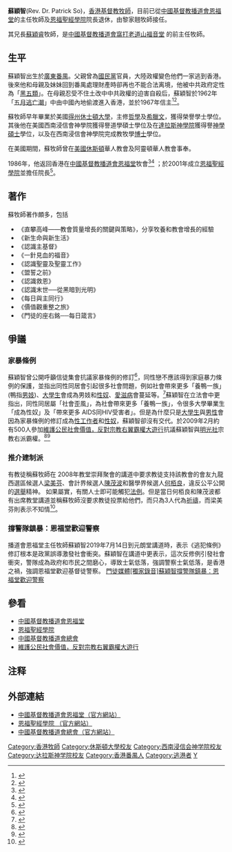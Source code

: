 {{not|蘇詠芝|蘇韻姿}}
'''蘇穎智'''(Rev. Dr. Patrick So)，[[香港|香港]][[基督教|基督教]][[牧師|牧師]]，目前已從[[中國基督教播道會恩福堂|中國基督教播道會恩福堂]]的主任牧師及[[恩福聖經學院|恩福聖經學院]]院長退休，由黎家翹牧師接任。

其兄長[[蘇穎睿|蘇穎睿]]牧師，是[https://www.whc.org.hk/ 中國基督教播道會窩打老道山福音堂] {{Wayback|url=https://www.whc.org.hk/ |date=20210117185625 }}的前主任牧師。

==生平==
蘇穎智出生於[[廣東|廣東]][[番禺区|番禺]]。父親曾為[[中國國民黨|國民黨]]官員，大陸政權變色他們一家逃到香港。後來他和母親及妹妹回到番禺處理財產時卻再也不能合法离境，他被中共政府定性為「[[黑五類|黑五類]]」。在母親忍受不住土改中中共政權的迫害自殺后，蘇穎智於1962年「[[逃港|五月逃亡潮]]」中由中國內地偷渡進入香港，並於1967年信主<ref>{{Cite web |url=https://www.youtube.com/watch?v=o4PI-O2KMoA |title=從聖經看公民抗命與佔中--恩福堂蘇穎智牧師 |access-date=2015-01-11 |archive-date=2015-06-23 |archive-url=https://web.archive.org/web/20150623050419/https://www.youtube.com/watch?v=o4PI-O2KMoA |dead-url=no }}</ref><ref>{{Cite web |url=http://www.heraldmonthly.ca/newspaper/web/article.php?date=0911&id=testimonyarticle2_0911 |title=蘇穎智牧師生命的蛻變 |access-date=2015-01-11 |archive-date=2016-03-05 |archive-url=https://web.archive.org/web/20160305031151/http://heraldmonthly.ca/newspaper/web/article.php?date=0911&id=testimonyarticle2_0911 |dead-url=no }}</ref>。

蘇牧師早年畢業於美國[[得州|得州]][[休士頓大學|休士頓大學]]，主修[[哲學|哲學]]及[[希臘文|希臘文]]，獲得榮譽學士學位。其後他在美國西南浸信會神學院獲得譽道學碩士學位及在[[達拉斯神學院|達拉斯神學院]]獲得譽[[神學|神學]][[碩士|碩士]]學位，以及在西南浸信會神學院完成教牧學[[博士|博士]]學位。 

在美國期間，蘇牧師曾在[[美國|美國]][[休斯頓|休斯頓]]華人教會及阿靈頓華人教會事奉。 

1986年，他返回香港在[[中國基督教播道會恩福堂|中國基督教播道會恩福堂]]牧會<ref>{{Cite web |url=http://www.gospelherald.com.hk/news/gen_1023.htm |title=2007年09月22日基督日報《蘇穎智牧師訪談：恩福成績表》 |access-date=2009年1月7日 |archive-url=https://web.archive.org/web/20080114051305/http://www.gospelherald.com.hk/news/gen_1023.htm |archive-date=2008年1月14日 |dead-url=yes }}</ref><ref>{{Cite web |url=http://www.cc-us.org/usa/et-2003-0822.htm |title=存档副本 |access-date=2009-01-07 |archive-date=2004-12-23 |archive-url=https://web.archive.org/web/20041223025851/http://www.cc-us.org/usa/et-2003-0822.htm |dead-url=yes }}</ref> ；於2001年成立[[恩福聖經學院|恩福聖經學院]]並擔任院長<ref>{{Cite web |url=http://www.yfbi.org/ |title=恩福聖經學院 （官方網站） |access-date=2020-06-14 |archive-url=https://web.archive.org/web/20191120200716/http://www.yfbi.org/ |archive-date=2019-11-20 |dead-url=yes }}</ref>。

==著作==
蘇牧師著作頗多，包括

*《直攀高峰——教會質量增長的關鍵與策略》，分享牧養和教會增長的經驗
*《新生命與新生活》
*《認識主基督》
*《一針見血的福音》
*《認識聖靈及聖靈工作》
*《盟誓之前》
*《認識救恩》
*《認識末世──從黑暗到光明》
*《每日與主同行》
*《價值觀重整之旅》
*《門徒的座右銘──每日箴言》

==爭議==
===家暴條例===
蘇穎智曾公開呼籲信徒集會抗議家暴條例的修訂<ref>{{Cite web |url=http://www.youtube.com/watch?v=gNkoY6xuNO8&feature=related |title=youtube《家庭暴力條例》恩福堂蘇穎智牧師 |access-date=2009-02-19 |archive-date=2017-03-31 |archive-url=https://web.archive.org/web/20170331072807/https://www.youtube.com/watch?v=gNkoY6xuNO8&feature=related |dead-url=no }}</ref>，同性戀不應該得到家庭暴力條例的保護，並指出同性同居會引起很多社會問題，例如社會帶來更多「養鴨一族」(鴨指[[男妓|男妓]])、[[大學生|大學生]]會成為男妓和[[性奴|性奴]]、[[愛滋病|愛滋病]]會蔓延等。<ref>{{Cite web |url=http://appledaily.atnext.com/template/apple/art_main.cfm?iss_id=20090209&sec_id=4104&subsec_id=11867&art_id=12182142 |title=家暴條例修訂 支持者力撐同志 觸發反宗霸權大遊行 |access-date=2009-02-19 |archive-date=2009-02-12 |archive-url=https://web.archive.org/web/20090212101929/http://appledaily.atnext.com/template/apple/art_main.cfm?iss_id=20090209&sec_id=4104&subsec_id=11867&art_id=12182142 |dead-url=no }}</ref>蘇穎智在立法會中更指出，同性同居屬「社會歪風」，為社會帶來更多「養鴨一族」，令很多大學畢業生「成為性奴」及「帶來更多 AIDS同HIV受害者」。但是為什麼只是[[大學生|大學生]]與[[男性|男性]]會因為家暴條例的修訂成為[[性工作者|性工作者]]和[[性奴|性奴]]，蘇穎智卻沒有交代。於2009年2月約有500人參加[[維護公民社會價值，反對宗教右翼霸權大遊行|維護公民社會價值，反對宗教右翼霸權大遊行]]抗議蘇穎智與[[明光社|明光社]]宗教右派霸權。<ref>{{Cite web |url=http://appledaily.atnext.com/template/apple/art_main.cfm?iss_id=20090216&sec_id=4104&subsec_id=11866&art_id=12211093 |title=500人透過facebook組織上街反對淫審代教仔 |access-date=2009-02-19 |archive-date=2009-02-18 |archive-url=https://web.archive.org/web/20090218200027/http://www1.appledaily.atnext.com/template/apple/art_main.cfm?iss_id=20090216&sec_id=4104&subsec_id=11866&art_id=12211093 |dead-url=yes }}</ref><ref>{{Cite web |url=http://news.sina.com.hk/cgi-bin/nw/show.cgi/4/1/1/1037527/1.html |title=六百人遊行抗議明光社霸權 |access-date=2009-02-19 |archive-url=https://web.archive.org/web/20090219200642/http://news.sina.com.hk/cgi-bin/nw/show.cgi/4/1/1/1037527/1.html |archive-date=2009-02-19 |dead-url=yes }}</ref>

===推介建制派===
有教徒稱蘇牧師在 2008年教堂崇拜聚會的講道中要求教徒支持該教會的會友九龍西選區候選人[[梁美芬|梁美芬]]、會計界候選人[[陳茂波|陳茂波]]和醫學界候選人[[何栢良|何栢良]]，違反公平公開的[[選舉|選舉]]精神。 如果屬實，有關人士即可能觸犯[[法例|法例]]。但是當日何栢良和陳茂波都有出席教堂講道並稱蘇牧師沒要求教徒投票給他們，而只為3人代為[[祈禱|祈禱]]，而梁美芬則表示不知情<ref>{{Cite web |url=http://news.sina.com.hk/cgi-bin/nw/show.cgi/274/3/1/852466/1.html |title=2008-08-28 明報《恩福堂牧師被指推介3建制派》 |access-date=2009-03-23 |archive-url=https://web.archive.org/web/20080901003350/http://news.sina.com.hk/cgi-bin/nw/show.cgi/274/3/1/852466/1.html |archive-date=2008-09-01 |dead-url=yes }}</ref>。

===撐警隊鎮暴：恩福堂歡迎警察===
播道會恩福堂主任牧師蘇穎智2019年7月14日到元朗堂講道時，表示《逃犯條例》修訂根本是政黨誤導激發社會衝突。蘇穎智在講道中更表示，這次反修例引發社會衝突，警隊成為政府和市民之間磨心，導致士氣低落，強調警察士氣低落，是香港之禍，強調恩福堂歡迎基督徒警察。
[https://apostlesmedia.com/20190813/19037?fbclid=IwAR1RVy9nGw3Y1P7CeEPZlDdB_puZJaIUpBZsj6K-cgMUwdoGtLy9muigpYk 門徒媒體[獨家錄音<nowiki>]</nowiki>蘇穎智撐警隊鎮暴：恩福堂歡迎警察]

== 參看 ==
*[[中國基督教播道會恩福堂|中國基督教播道會恩福堂]]
*[[恩福聖經學院|恩福聖經學院]]
*[[中國基督教播道會總會|中國基督教播道會總會]]
*[[維護公民社會價值，反對宗教右翼霸權大遊行|維護公民社會價值，反對宗教右翼霸權大遊行]]

== 注释 ==

{{reflist|2}}

== 外部連結 ==
*[http://www.yanfook.org.hk {{Wayback|url=http://www.yanfook.org.hk/ |date=20200323085104 }} 中國基督教播道會恩福堂（官方網站）]
*[https://web.archive.org/web/20191120200716/http://www.yfbi.org/ 恩福聖經學院 （官方網站）]
*[http://www.efcc.org.hk {{Wayback|url=http://www.efcc.org.hk/ |date=20200502023306 }} 中國基督教播道會總會（官方網站）]

{{DEFAULTSORT:S}}
[[Category:香港牧師|Category:香港牧師]]
[[Category:休斯頓大學校友|Category:休斯頓大學校友]]
[[Category:西南浸信会神学院校友|Category:西南浸信会神学院校友]]
[[Category:达拉斯神学院校友|Category:达拉斯神学院校友]]
[[Category:香港番禺人|Category:香港番禺人]]
[[Category:逃港者|Category:逃港者]]
[[Category:苏姓|Y]]